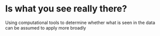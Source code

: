 # Is what you see really there?

Using computational tools to determine whether what is seen in the data can be assumed to apply more broadly
